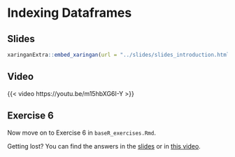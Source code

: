 # Indexing Dataframes

## Slides

```{r embed-xaringan-2, echo=FALSE}
xaringanExtra::embed_xaringan(url = "../slides/slides_introduction.html#80", ratio = "4:3")
```

## Video

{{< video https://youtu.be/m15hbXG6I-Y >}}

## Exercise 6

Now move on to Exercise 6 in `baseR_exercises.Rmd`.

::: {.callout-tip}
Getting lost? You can find the answers in the [slides](../slides/slides_introduction.html#91) or in [this video](https://youtu.be/DUk9bfcSwbA).
:::